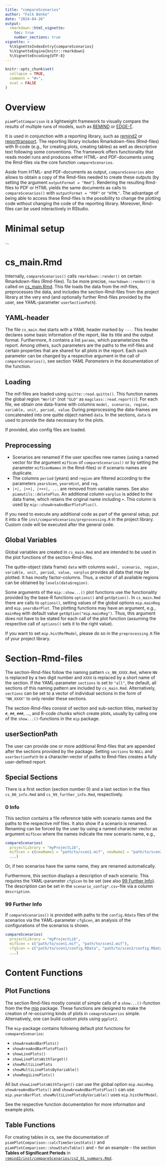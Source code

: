 ```yaml
---
title: "compareScenarios"
author: "Falk Benke"
date: "2024-04-26"
output: 
  rmarkdown::html_vignette:
    toc: true
    number_sections: true
vignette: >
  %\VignetteIndexEntry{compareScenarios}
  %\VignetteEngine{knitr::rmarkdown}
  %\VignetteEncoding{UTF-8}
---
```


```r
knitr::opts_chunk$set(
  collapse = TRUE,
  comment = "#>",
  eval = FALSE
)
```

# Overview

`piamPlotComparison` is a lightweight framework to visually compare the results of multiple runs of models, such as [REMIND](https://github.com/remindmodel/remind) or [EDGE-T](https://github.com/pik-piam/edgeTransport).

It is used in conjunction with a reporting library, such as [remind2](https://github.com/pik-piam/remind2) or [reporttransport](https://github.com/pik-piam/reporttransport). The reporting library includes Rmarkdown-files (Rmd-files) with R-code (e.g., for creating plots, creating tables) as well as descriptive text following some conventions. The framework offers functionality that reads model runs and produces either HTML- and PDF-documents using the Rmd-files via the core function `compareScenarios`.

Aside from HTML- and PDF-documents as output, `compareScenarios` also allows to obtain a copy of the Rmd-files needed to create these outputs (by setting the argument `outputFormat = "Rmd"`). Rendering the resulting Rmd-files to PDF or HTML yields the same documents as calls to `compareScenarios()` with `outputFormat = "PDF"` or `"HTML"`. The advantage of being able to access these Rmd-files is the possibility to change the plotting code without changing the code of the reporting library. Moreover, Rmd-files can be used interactively in RStudio.

# Minimal setup

...

# cs_main.Rmd

Internally, `compareScenarios()` calls `rmarkdown::render()` on certain Rmarkdown-files (Rmd-files). To be more precise, `rmarkdown::render()` is called on [cs_main.Rmd](https://github.com/pik-piam/piamPlotComparison/blob/master/inst/compareScenarios/cs_main.Rmd). This file loads the data from the mif-files, preprocesses the data, and includes the section-Rmd-files from the project library at the very end (and optionally further Rmd-files provided by the user, see YAML-parameter `userSectionPath`).

## YAML-header

The file `cs_main.Rmd` starts with a YAML header marked by `---`. This header declares some basic information of the report, like its title and the output format. Furthermore, it contains a list `params`, which parameterizes the report. Among others, such parameters are the paths to the mif-files and certain properties that are shared for all plots in the report. Each such parameter can be changed by a respective argument in the call of `compareScenarios()`, see section *YAML Parameters* in the documentation of the function.

## Loading

The mif-files are loaded using `quitte::read.quitte()`. This function names the global region `"World"` (not `"GLO"` as `magclass::read.report()`). For each file, we obtain one data-frame with columns `model, scenario, region, variable, unit, period, value`. During preprocessing the data-frames are concatenated into one quitte object named `data`. In the sections, `data` is used to provide the data necessary for the plots.

If provided, also config files are loaded.

## Preprocessing

* Scenarios are renamed if the user specifies new names (using a named vector for the argument `mifScen` of `compareScenarios()` or by setting the parameter `mifScenNames` in the Rmd-files) or if scenario names are duplicate.
* The columns `period` (years) and `region` are filtered according to the parameters `yearsScen`, `yearsHist`, and `reg`.
* `|+|, |++|, |+++|, ...` are removed from variable names. See also `piamutils::deletePlus`. An additional column `varplus` is added to the data frame, which retains the original name including `+`. This column is used by `mip::showAreaAndBarPlotsPlus()`.

If you need to execute any additional code as part of the general setup, put it into a file `inst/compareScenarios/preprocessing.R` in the project library. Custom code will be executed after the general code.

## Global Variables 

Global variables are created in `cs_main.Rmd` and are intended to be used in the plot functions of the section-Rmd-files.

The quitte-object (data frame) `data` with columns `model, scenario, region, variable, unit, period, value, varplus` provides all data that may be plotted.
It has mostly factor-columns. Thus, a vector of all available regions can be obtained by `levels(data$region)`.

Some arguments of the `mip::show...()` plot functions use the functionality provided by the base-R functions `options()` and `getOption()`. In `cs_main.Rmd` there are calls to `options()`, setting values of the global options `mip.mainReg` and `mip.yearsBarPlot`. The plotting functions may have an argument, e.g., `mainReg` with default value `getOption("mip.mainReg")`. Thus, this argument does not have to be stated for each call of the plot function (assuming the respective call of `options()` sets it to the right value).

If you want to set `mip.histRefModel`, please do so in the `preprocessing.R` file of your project library.

# Section-Rmd-files

The section-Rmd-files follow the naming pattern `cs_NN_XXXX.Rmd`, where `NN` is replaced by a two digit number and `XXXX` is replaced by a short name of the section. If the YAML-parameter `sections` is set to `"all"`, the default, all sections of this naming pattern are included by `cs_main.Rmd`. Alternatively, `sections` can be set to a vector of individual sections in the form of `"NN_XXXX"` to only render these sections.

The section-Rmd-files consist of section and sub-section titles, marked by `#`, `##`, `###`, ..., and R-code chunks which create plots, usually by calling one of the `show...()`-functions in the `mip` package.

## userSectionPath

The user can provide one or more additional Rmd-files that are appended after the sections provided by the package. Setting `sections` to `NULL` and `userSectionPath` to a character-vector of paths to Rmd-files creates a fully user-defined report.

## Special Sections

There is a first section (section number 0) and a last section in the files `cs_00_info.Rmd` and `cs_99_further_info.Rmd`, respectively. 

### 0 Info {-}

This section contains a file reference table with scenario names and the paths to the respective mif files. It also show if a scenario is renamed. Renaming can be forced by the user by using a named character vector as argument `mifScen` where the names indicate the new scenario name, e.g.,

```r
compareScenarios(
  projectLibrary = "myProjectLib",
  mifScen = c(newName1 = "path/to/scen1.mif", newName2 = "path/to/scen2.mif"),
  ...)
```

Or, if two scenarios have the same name, they are renamed automatically.

Furthermore, this section displays a description of each scenario. This requires the YAML-parameter `cfgScen` to be set (see also [99 Further Info]). The description can be set in the `scenario_config*.csv`-file via a column `description`.

### 99 Further Info {-}

If `compareScenarios()` is provided with paths to the `config.Rdata` files of the scenarios via the YAML-parameter `cfgScen`, an analysis of the configurations of the scenarios is shown.

```r
compareScenarios(
  projectLibrary = "myProjectLib",
  mifScen = c("path/to/scen1.mif", "path/to/scen2.mif"),
  cfgScen = c("path/to/scen1/config.RData", "path/to/scen2/config.RData"),
  ...)
```

# Content Functions

## Plot Functions

The section Rmd-files mostly consist of simple calls of a `show...()`-function from the the [mip](https://github.com/pik-piam/mip) package. These functions are designed to make the creation of re-occurring kinds of plots in `comapreSceanrios` simple. Alternatively, one can build custom plots using `ggplot2`.

The `mip`-package contains following default plot functions for `comapareScenarios`: 

* `showAreaAndBarPlots()`
* `showAreaAndBarPlotsPlus()`
* `showLinePlots()`
* `showLinePlotsWithTarget()`
* `showMultiLinePlots`
* `showMultiLinePlotsByVariable()`
* `showRegiLinePlots()`

All but `showLinePlotsWithTarget()` can use the global option `mip.mainReg`.
`showAreaAndBarPlots()` and `showAreaAndBarPlotsPlus()` can use `mip.yearsBarPlot`.
`showMultiLinePlotsByVariable()` uses `mip.histRefModel`.

See the respective function documentation for more information and example plots.

## Table Functions

For creating tables in cs, see the documentation of `piamPlotComparison::calcTimeSeriesStats()` and `piamPlotComparison::showStatsTable()` and -- for an example -- the section **Tables of Significant Periods** in [`remind2/inst/compareScenarios/cs2_01_summary.Rmd`](https://github.com/pik-piam/remind2/blob/master/inst/compareScenarios/cs_01_summary.Rmd).

